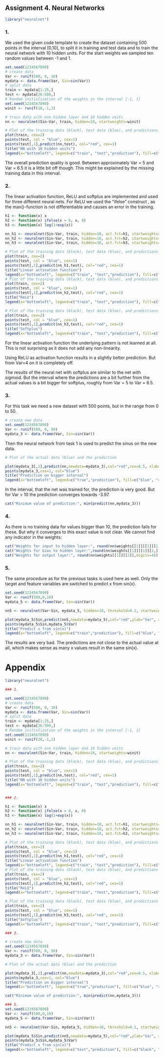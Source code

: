 ## Assignment 4. Neural Networks

```r
library("neuralnet")
```

### 1.
We used the given code template to create the dataset containing 500 points in the interval [0,10], to split it in training and test data and to train the neural network with 10 hidden units. For the start weights we sampled ten random values between -1 and 1.
```r
set.seed(1234567890)
# create data
Var <- runif(500, 0, 10)
mydata <- data.frame(Var, Sin=sin(Var))
# split data
train <- mydata[1:25,] 
test <- mydata[26:500,] 
# Random initialization of the weights in the interval [-1, 1]
set.seed(1234567890)
winit <- runif(10,-1,1)

# train data with one hidden layer and 10 hidden units
nn <- neuralnet(Sin~Var, train, hidden=10, startweights=winit)

# Plot of the training data (black), test data (blue), and predictions (red)
plot(train, cex=2)
points(test, col = "blue", cex=1)
points(test[,1],predict(nn,test), col="red", cex=1)
title("NN with 10 hidden units")
legend(x="bottomleft", legend=c("train", "test","prediction"), fill=c("black","blue", "red"))
```

The overall prediction quality is good. Between approximately Var = 5 and Var = 6.5 it is a little bit off though. This might be explained by the missing training data in this interval.  

### 2. 

The linear activation function, ReLU and softplus are implemented and used for three different neural nets. For ReLU we used the "ifelse" construct , as the max()-function is not differentiable and causes an error in the training.  

```r
h1 <- function(x) x
h2 <- function(x) ifelse(x > 0, x, 0) 
h3 <- function(x) log(1+exp(x))

nn_h1 <- neuralnet(Sin~Var, train, hidden=10, act.fct=h1, startweights=winit)
nn_h2 <- neuralnet(Sin~Var, train, hidden=10, act.fct=h2, startweights=winit)
nn_h3 <- neuralnet(Sin~Var, train, hidden=10, act.fct=h3, startweights=winit)
```

```r
# Plot of the training data (black), test data (blue), and predictions (red)
plot(train, cex=2)
points(test, col = "blue", cex=1)
points(test[,1],predict(nn_h1,test), col="red", cex=1)
title("Linear activation function")
legend(x="bottomleft", legend=c("train", "test","prediction"), fill=c("black","blue", "red"))
# Plot of the training data (black), test data (blue), and predictions (red)
plot(train, cex=2)
points(test, col = "blue", cex=1)
points(test[,1],predict(nn_h2,test), col="red", cex=1)
title("ReLU")
legend(x="bottomleft", legend=c("train", "test","prediction"), fill=c("black","blue", "red"))

# Plot of the training data (black), test data (blue), and predictions (red)
plot(train, cex=2)
points(test, col = "blue", cex=1)
points(test[,1],predict(nn_h3,test), col="red", cex=1)
title("Softplus")
legend(x="bottomleft", legend=c("train", "test","prediction"), fill=c("black","blue", "red"))

```

For the linear activation function the underlying pattern is not learned at all. This is not surprising as it does not add any non-linearity.  

Using ReLU as activation function results in a slightly better prediction. But from Var=4 on it is completely off.  

The results of the neural net with softplus are similar to the net with sigmoid. But the interval where the predictions are a bit further from the actual values is a bit bigger for softplus, roughly from Var = 5 to Var = 8.5.  

### 3. 
For this task we need a new dataset with 500 points, but in the range from 0 to 50. 
```r
# create new data
set.seed(1234567890)
Var <- runif(500, 0, 50)
mydata_3 <- data.frame(Var, Sin=sin(Var))

```

Then the neural network from task 1 is used to predict the sinus on the new data.   
  
```r
# Plot of the actual data (blue) and the prediction

plot(mydata_3[,1],predict(nn,newdata=mydata_3),col="red",cex=0.5, xlab="Var", ylab="Sin")
points(mydata_3,cex=1, col="blue")
title("Prediction on bigger interval")
legend(x="bottomleft", legend=c("true","prediction"), fill=c("blue", "red"))
```
  
In the interval, that the net was trained for, the prediction is very good. But for Var > 10 the prediction converges towards -3.97.

```r
cat("Minimum value of prediction:", min(predict(nn,mydata_3)))
```


### 4. 
As there is no training data for values bigger than 10, the prediction fails for these. 
But why it converges to this exact value is not clear. We cannot find any indicator in the weights: 

```r
cat("Weights for input to hidden layer:", round(nn$weights[[1]][[1]][1,],digits=4))
cat("Weights for bias to hidden layer:",round(nn$weights[[1]][[1]][2,],digits=4))
cat("Weights for output layer:", round(nn$weights[[1]][[2]],digits=4))
```

### 5. 
The same procedure as for the previous tasks is used here as well. Only the target and feature variables are switched to predict x from sin(x).
  
```r
set.seed(1234567890)
Var <- runif(500,0,10)
mydata_5 <- data.frame(Var, Sin=sin(Var))

nn5 <- neuralnet(Var~Sin, mydata_5, hidden=10, threshold=0.1, startweights=winit)

```
  
  
```r
plot(mydata_5$Sin,predict(nn5,newdata=mydata_5),col="red",ylab="Var", xlab="Sin", ylim=c(0,10))
points(mydata_5$Sin,mydata_5$Var)
title("Predict x from sin(x)")
legend(x="bottomleft", legend=c("train","prediction"), fill=c("blue", "red"))
```
  
The results are very bad. The predictions are not close to the actual value at all, which makes sense as many x values result in the same sin(x).


# Appendix

```r
library("neuralnet")

### 1.

set.seed(1234567890)
# create data
Var <- runif(500, 0, 10)
mydata <- data.frame(Var, Sin=sin(Var))
# split data
train <- mydata[1:25,] 
test <- mydata[26:500,] 
# Random initialization of the weights in the interval [-1, 1]
set.seed(1234567890)
winit <- runif(10,-1,1)

# train data with one hidden layer and 10 hidden units
nn <- neuralnet(Sin~Var, train, hidden=10, startweights=winit)

# Plot of the training data (black), test data (blue), and predictions (red)
plot(train, cex=2)
points(test, col = "blue", cex=1)
points(test[,1],predict(nn,test), col="red", cex=1)
title("NN with 10 hidden units")
legend(x="bottomleft", legend=c("train", "test","prediction"), fill=c("black","blue", "red"))


### 2. 

h1 <- function(x) x
h2 <- function(x) ifelse(x > 0, x, 0) 
h3 <- function(x) log(1+exp(x))

nn_h1 <- neuralnet(Sin~Var, train, hidden=10, act.fct=h1, startweights=winit)
nn_h2 <- neuralnet(Sin~Var, train, hidden=10, act.fct=h2, startweights=winit)
nn_h3 <- neuralnet(Sin~Var, train, hidden=10, act.fct=h3, startweights=winit)

# Plot of the training data (black), test data (blue), and predictions (red)
plot(train, cex=2)
points(test, col = "blue", cex=1)
points(test[,1],predict(nn_h1,test), col="red", cex=1)
title("Linear activation function")
legend(x="bottomleft", legend=c("train", "test","prediction"), fill=c("black","blue", "red"))
# Plot of the training data (black), test data (blue), and predictions (red)
plot(train, cex=2)
points(test, col = "blue", cex=1)
points(test[,1],predict(nn_h2,test), col="red", cex=1)
title("ReLU")
legend(x="bottomleft", legend=c("train", "test","prediction"), fill=c("black","blue", "red"))

# Plot of the training data (black), test data (blue), and predictions (red)
plot(train, cex=2)
points(test, col = "blue", cex=1)
points(test[,1],predict(nn_h3,test), col="red", cex=1)
title("Softplus")
legend(x="bottomleft", legend=c("train", "test","prediction"), fill=c("black","blue", "red"))

### 3. 

# create new data
set.seed(1234567890)
Var <- runif(500, 0, 50)
mydata_3 <- data.frame(Var, Sin=sin(Var))

# Plot of the actual data (blue) and the prediction

plot(mydata_3[,1],predict(nn,newdata=mydata_3),col="red",cex=0.5, xlab="Var", ylab="Sin")
points(mydata_3,cex=1, col="blue")
title("Prediction on bigger interval")
legend(x="bottomleft", legend=c("true","prediction"), fill=c("blue", "red"))

cat("Minimum value of prediction:", min(predict(nn,mydata_3)))

### 5. 
set.seed(1234567890)
Var <- runif(500,0,10)
mydata_5 <- data.frame(Var, Sin=sin(Var))

nn5 <- neuralnet(Var~Sin, mydata_5, hidden=10, threshold=0.1, startweights=winit)

plot(mydata_5$Sin,predict(nn5,newdata=mydata_5),col="red",ylab="Var", xlab="Sin", ylim=c(0,10))
points(mydata_5$Sin,mydata_5$Var)
title("Predict x from sin(x)")
legend(x="bottomleft", legend=c("test","prediction"), fill=c("black", "red"))
```
